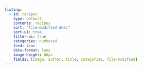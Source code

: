 ```yaml
---
listing:
  - id: recipes
    type: default
    contents: recipes
    sort: "file-modified desc"
    sort-ui: true
    filter-ui: true
    categories: numbered
    feed: true
    date-format: long
    image-height: 80px
    fields: [image, author, title, categories, file-modified]
---
```

